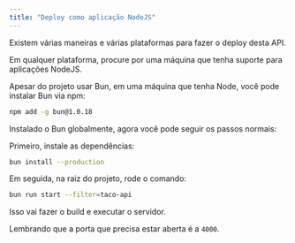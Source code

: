 ```yaml
---
title: "Deploy como aplicação NodeJS"
---
```


Existem várias maneiras e várias plataformas para fazer o deploy desta API.

Em qualquer plataforma, procure por uma máquina que tenha suporte para aplicações NodeJS.

Apesar do projeto usar Bun, em uma máquina que tenha Node, você pode instalar Bun via npm:

```bash
npm add -g bun@1.0.18
```

Instalado o Bun globalmente, agora você pode seguir os passos normais:

Primeiro, instale as dependências:

```bash
bun install --production
```

Em seguida, na raiz do projeto, rode o comando:

```bash
bun run start --filter=taco-api
```

Isso vai fazer o build e executar o servidor.

Lembrando que a porta que precisa estar aberta é a `4000`.
